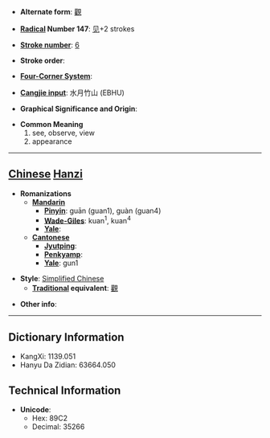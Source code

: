 * '''Alternate form''': [[觀]]

* '''[[Wiktionary:Chinese radical index| Radical]] Number 147''': [[Wiktionary:Chinese radical index 见|见]]+2 strokes

* '''[[Wiktionary:Chinese total strokes index|Stroke number]]''': [[Wiktionary:Chinese total strokes index 6|6]]

* '''Stroke order''': 

* '''[[Wiktionary:Chinese four corner index|Four-Corner System]]''': 

* '''[[Wiktionary:Chinese Cangjie index|Cangjie input]]''': 水月竹山 (EBHU)

* '''Graphical Significance and Origin''': 

* '''Common Meaning'''
*#see, observe, view
*# appearance


----

== [[Chinese]] [[Hanzi]] ==

* '''Romanizations'''
** '''[[Mandarin]]'''
*** '''[[Pinyin]]''': guān (guan1), guàn (guan4)
*** '''[[Wade-Giles]]''': kuan<sup>1</sup>, kuan<sup>4</sup>
*** '''[[Yale]]''': 
** '''[[Cantonese]]'''
*** '''[[Jyutping]]''':
*** '''[[Penkyamp]]''': 
*** '''[[Yale]]''': gun1

* '''Style''': [[Simplified Chinese]] 
** '''[[Traditional Chinese|Traditional]] equivalent''': [[觀]]

* '''Other info''': 

----

== Dictionary Information ==

* KangXi: 1139.051
* Hanyu Da Zidian: 63664.050

== Technical Information ==

* '''Unicode''':
** Hex: 89C2
** Decimal: 35266